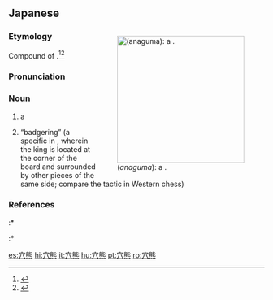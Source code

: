 ==Japanese==
{{DEFAULTSORT:あなぐま}}
<div style="float:right;">
{{wikipedia|lang=ja}}
{{wikipedia|Badger}}
[[Image:Badger.jpg|thumb|250px|{{lang|ja|穴熊}} (''anaguma''): a '''{{l|en|badger}}'''.]]
</div>
{{ja-kanjitab|あな|くま|k2=ぐま|yomi=k}}

===Etymology===
Compound of {{com|ja|穴|tr1=ana|t1=[[hole]]|熊|tr2=kuma|t2=[[bear]]}}.<ref>{{R:Kokugo Dai Jiten}}</ref><ref name="DJR">{{R:Daijirin}}</ref> {{rendaku2|sort=あなぐま|kuma|guma}}

===Pronunciation===
{{ja-pron|yomi=k|あなぐま|acc=0|acc_ref=DJR,SMK5,NHK}}

===Noun===
{{ja-noun|あなぐま}}

# a {{l|en|badger}} {{gl|mammal}}
# {{lb|ja|shogi}} “badgering” (a specific {{l|en|tactic}} in {{l|en|shogi}}, wherein the king is located at the corner of the board and surrounded by other pieces of the same side; compare the {{m|en|castling}} tactic in Western chess)

===References===
<references/>
:* {{R:Shogakukan}}
:* {{R:Meikyo}}

{{C|ja|Mustelids}}

[[es:穴熊]]
[[hi:穴熊]]
[[it:穴熊]]
[[hu:穴熊]]
[[pt:穴熊]]
[[ro:穴熊]]